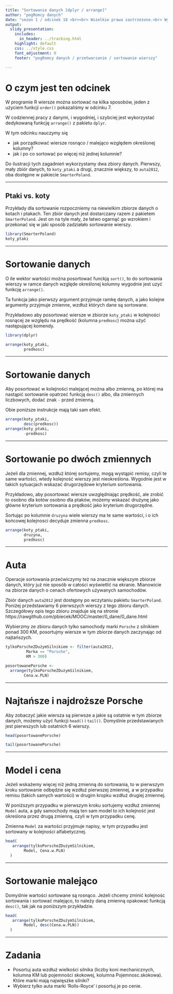 ```yaml
---
title: "Sortowanie danych [dplyr / arrange]"
author: "pogRomcy danych"
date: "sezon 1 / odcinek 18 <br><br> Wszelkie prawa zastrzeżone.<br> Wykorzystanie możliwe wyłącznie za zgodą autora.  <br><br><br><br>Naciśnij `A` by zamienić slajdy na ciągły tekst. <br> Naciśnij `T` by wyświetlić spis treści."
output:
  slidy_presentation:
    includes:
      in_header: ../tracking.html
    highlight: default
    css: ../style.css
    font_adjustment: 0
    footer: "pogRomcy danych / przetwarzanie / sortowanie wierszy"

---
```


# O czym jest ten odcinek

W programie R wiersze można sortować na kilka sposobów, jeden z użyciem funkcji `order()` pokazaliśmy w odcinku 7.

W codziennej pracy z danymi, i wygodniej, i szybciej jest wykorzystać dedykowaną funkcję `arrange()` z pakietu `dplyr`.

W tym odcinku nauczymy się

- jak porządkować wiersze rosnąco / malejąco względem określonej kolumny?
- jak i po co sortować po więcej niż jednej kolumnie?

Do ilustracji tych zagadnień wykorzystamy dwa zbiory danych. Pierwszy, mały zbiór danych, to `koty_ptaki` a drugi, 
znacznie większy, to `auta2012`, oba dostępne w pakiecie `SmarterPoland`.

---

## Ptaki vs. koty

Przykłady dla sortowanie rozpoczniemy na niewielkim zbiorze danych o kotach i ptakach. Ten zbiór danych jest dostarczany razem z pakietem `SmarterPoland`. Jest on na tyle mały, że łatwo ogarnąć go wzrokiem i przekonać się w jaki sposób zadziałało sortowanie wierszy.

```r
library(SmarterPoland)
koty_ptaki
```

---

# Sortowanie danych

O ile wektor wartości można posortować funckją `sort()`, to do sortowania wierszy w ramce danych względe określonej kolumny wygodnie jest uzyć funkcję `arrange()`.

Ta funkcja jako pierwszy argument przyjmuje ramkę danych, a jako kolejne argumenty przyjmuje zmienne, wzdłuż których dane są sortowane.

Przykładowo aby posortować wiersze w zbiorze `koty_ptaki` w kolejności rosnącej ze względu na prędkość  (kolumna `predkosc`) można użyć następującej komendy.

```r
library(dplyr)

arrange(koty_ptaki, 
        predkosc)
```

---

# Sortowanie danych

Aby posortować w kolejności malejącej można albo zmienną, po której ma nastąpić sortowanie opatrzeć funkcją `desc()` albo, dla zmiennych liczbowych, dodać znak `-` przed zmienną.

Obie poniższe instrukcje mają taki sam efekt.

```r
arrange(koty_ptaki, 
        desc(predkosc))
arrange(koty_ptaki, 
        -predkosc)
```

---

# Sortowanie po dwóch zmiennych

Jeżeli dla zmiennej, wzdłuż której sortujemy, mogą wystąpić remisy, czyli te same wartości, wtedy kolejność wierszy jest nieokreślona. Wygodnie jest w takich sytuacjach wskazać drugorzędowe kryterium sortowania.

Przykładowo, aby posortować wiersze uwzględniając prędkość, ale zrobić to osobno dla kotów osobno dla ptaków, możemy wskazać drużynę jako główne kryterium sortowania a prędkość jako kryterium drugorzędne.

Sortując po kolumnie `druzyna` wiele wierszy ma te same wartości, i o ich końcowej kolejnosci decyduje zmienna `predkosc`.

```r
arrange(koty_ptaki, 
        druzyna,
        predkosc)
```

---

# Auta

Operacje sortowania przećwiczymy też na znacznie większym zbiorze danych, który już nie sposób w całości wyświetlić na ekranie. Mianowicie na zbiorze danych o cenach ofertowych używanych samochodów.

Zbiór danych `auta2012` jest dostępny po wczytaniu pakietu `SmarterPoland`. Poniżej przedstawiamy 6 pierwszych wierszy z tego zbioru danych. Szczegółowy opis tego zbioru znajduje się na stronie https://rawgithub.com/pbiecek/MOOC/master/0_dane/0_dane.html

Wybierzmy ze zbioru danych tylko samochody marki `Porsche` z silnikiem ponad 300 KM, posortujmy wiersze w tym zbiorze danych zaczynając od najtańszych.

```r
tylkoPorscheZDużymSilnikiem <- filter(auta2012,
         Marka == "Porsche",
         KM > 300)

posortowanePorsche <-
  arrange(tylkoPorscheZDużymSilnikiem, 
        Cena.w.PLN)
```

---

# Najtańsze i najdroższe Porsche

Aby zobaczyć jakie wiersza są pierwsze a jakie są ostatnie w tym zbiorze danych, możemy użyć funkcji `head()` i `tail()`. Domyślnie przedstawianych jest pierwszych lub ostatnich 6 wierszy.

```r
head(posortowanePorsche)

tail(posortowanePorsche)
```

---

# Model i cena

Jeżeli wskażemy więcej niż jedną zmienną do sortowania, to w pierwszym kroku sortowanie odbędzie się wzdłuż pierwszej zmiennej, a w przypadku remisu (takich samych wartości) w drugim kropku wzdłuż drugiej zmiennej.

W poniższym przypadku w pierwszym kroku sortujemy wzdłuż zmiennej `Model` auta, a gdy samochody mają ten sam model to ich kolejność jest określona przez drugą zmienną, czyli w tym przypadku cenę.

Zmienna `Model` za wartości przyjmuje napisy, w tym przypadku jest sortowany w kolejności alfabetycznej.

```r
head(
   arrange(tylkoPorscheZDużymSilnikiem, 
        Model, Cena.w.PLN)
  ) 
```

---

# Sortowanie malejąco

Domyślnie wartości sortowane są rosnąco. Jeżeli chcemy zminić kolejnośc sortowania i sortować malejąco, to należy daną zmienną opakować funkcją `desc()`, tak jak na poniższym przykładzie.

```r
head(
   arrange(tylkoPorscheZDużymSilnikiem, 
        Model, desc(Cena.w.PLN))
  ) 
```

---

# Zadania

* Posortuj auta wzdłuż wielkości silnika (liczby koni mechanicznych, kolumna KM lub pojemności skokowej, kolumna Pojemnosc.skokowa). Które marki mają najwięszke silniki?
* Wybierz tylko auta marki 'Rolls-Royce' i posortuj je po cenie.

